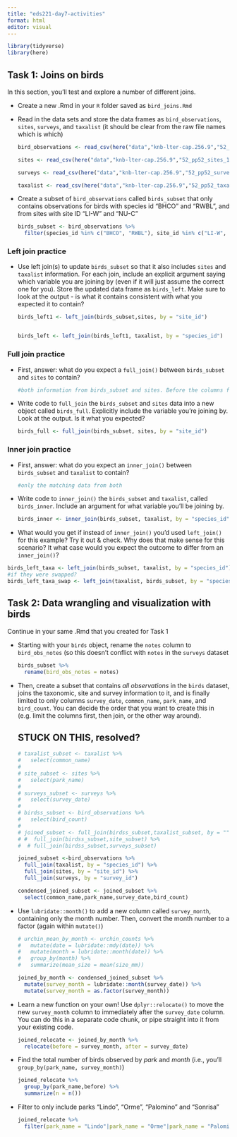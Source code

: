 ```yaml
---
title: "eds221-day7-activities"
format: html
editor: visual
---
```


```r
library(tidyverse)
library(here)
```

## **Task 1: Joins on birds**

In this section, you'll test and explore a number of different joins.

-   Create a new .Rmd in your `R` folder saved as `bird_joins.Rmd`

-   Read in the data sets and store the data frames as `bird_observations`, `sites`, `surveys`, and `taxalist` (it should be clear from the raw file names which is which)

    ```r
    bird_observations <- read_csv(here("data","knb-lter-cap.256.9","52_pp52_birds_1.csv"))

    sites <- read_csv(here("data","knb-lter-cap.256.9","52_pp52_sites_1.csv"))

    surveys <- read_csv(here("data","knb-lter-cap.256.9","52_pp52_surveys_1.csv"))

    taxalist <- read_csv(here("data","knb-lter-cap.256.9","52_pp52_taxalist_1.csv"))
    ```

-   Create a subset of `bird_observations` called `birds_subset` that only contains observations for birds with species id "BHCO" and "RWBL", and from sites with site ID "LI-W" and "NU-C"

    ```r
    birds_subset <- bird_observations %>% 
      filter(species_id %in% c("BHCO", "RWBL"), site_id %in% c("LI-W", "NU-C"))
    ```

### **Left join practice**

-   Use left join(s) to update `birds_subset` so that it also includes `sites` and `taxalist` information. For each join, include an explicit argument saying which variable you are joining by (even if it will just assume the correct one for you). Store the updated data frame as `birds_left`. Make sure to look at the output - is what it contains consistent with what you expected it to contain?

    ```r
    birds_left1 <- left_join(birds_subset,sites, by = "site_id")


    birds_left <- left_join(birds_left1, taxalist, by = "species_id")
    ```

### **Full join practice**

-   First, answer: what do you expect a `full_join()` between `birds_subset` and `sites` to contain?

    ```r
    #both information from birds_subset and sites. Before the columns from sites were left out because there was no match in birds_subset.
    ```

-   Write code to `full_join` the `birds_subset` and `sites` data into a new object called `birds_full`. Explicitly include the variable you're joining by. Look at the output. Is it what you expected?

    ```r
    birds_full <- full_join(birds_subset, sites, by = "site_id")
    ```

### **Inner join practice**

-   First, answer: what do you expect an `inner_join()` between `birds_subset` and `taxalist` to contain?

    ```r
    #only the matching data from both
    ```

-   Write code to `inner_join()` the `birds_subset` and `taxalist`, called `birds_inner`. Include an argument for what variable you'll be joining by.

    ```r
    birds_inner <- inner_join(birds_subset, taxalist, by = "species_id")
    ```

-   What would you get if instead of `inner_join()` you'd used `left_join()` for this example? Try it out & check. Why does that make sense for this scenario? It what case would you expect the outcome to differ from an `inner_join()`?

```r
birds_left_taxa <- left_join(birds_subset, taxalist, by = "species_id")
#if they were swapped?
birds_left_taxa_swap <- left_join(taxalist, birds_subset, by = "species_id")
```

## **Task 2: Data wrangling and visualization with birds**

Continue in your same .Rmd that you created for Task 1

-   Starting with your `birds` object, rename the `notes` column to `bird_obs_notes` (so this doesn't conflict with `notes` in the `surveys` dataset

    ```r
    birds_subset %>% 
      rename(bird_obs_notes = notes)
    ```

-   Then, create a subset that contains *all observations* in the `birds` dataset, joins the taxonomic, site and survey information to it, and is finally limited to only columns `survey_date`, `common_name`, `park_name`, and `bird_count`. You can decide the order that you want to create this in (e.g. limit the columns first, then join, or the other way around).

    ## STUCK ON THIS, resolved?

    ```r
    # taxalist_subset <- taxalist %>% 
    #   select(common_name)
    # 
    # site_subset <- sites %>% 
    #   select(park_name)
    # 
    # surveys_subset <- surveys %>% 
    #   select(survey_date)
    # 
    # birdss_subset <- bird_observations %>% 
    #   select(bird_count)
    # 
    # joined_subset <- full_join(birdss_subset,taxalist_subset, by = "") #%>% 
    # #  full_join(birdss_subset,site_subset) %>% 
    #  # full_join(birdss_subset,surveys_subset)

    joined_subset <-bird_observations %>% 
      full_join(taxalist, by = "species_id") %>% 
      full_join(sites, by = "site_id") %>% 
      full_join(surveys, by = "survey_id")

    condensed_joined_subset <- joined_subset %>% 
      select(common_name,park_name,survey_date,bird_count)
      
    ```

-   Use `lubridate::month()` to add a new column called `survey_month`, containing only the month number. Then, convert the month number to a factor (again within `mutate()`)

    ```r

    # urchin_mean_by_month <- urchin_counts %>% 
    #   mutate(date = lubridate::mdy(date)) %>% 
    #   mutate(month = lubridate::month(date)) %>% 
    #   group_by(month) %>% 
    #   summarize(mean_size = mean(size_mm))

    joined_by_month <- condensed_joined_subset %>% 
      mutate(survey_month = lubridate::month(survey_date)) %>% 
      mutate(survey_month = as.factor(survey_month))
    ```

-   Learn a new function on your own! Use `dplyr::relocate()` to move the new `survey_month` column to immediately after the `survey_date` column. You can do this in a separate code chunk, or pipe straight into it from your existing code.

    ```r
    joined_relocate <- joined_by_month %>% 
      relocate(before = survey_month, after = survey_date)
    ```

-   Find the total number of birds observed by *park* and *month* (i.e., you'll `group_by(park_name, survey_month)`)

    ```r
    joined_relocate %>% 
      group_by(park_name,before) %>% 
      summarize(n = n())
    ```

-   Filter to only include parks "Lindo", "Orme", "Palomino" and "Sonrisa"

    ```r
    joined_relocate %>% 
      filter(park_name = "Lindo"|park_name = "Orme"|park_name = "Palomino"|park_name = "Sonrisa")
    ```
